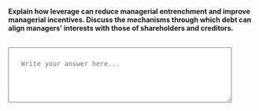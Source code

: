::: {.question-block}

<label for="module9_long_q3"><strong>Explain how leverage can reduce managerial entrenchment and improve managerial incentives. Discuss the mechanisms through which debt can align managers’ interests with those of shareholders and creditors.</strong></label><br><br>

<textarea id="module9_long_q3" name="module9_long_q3" rows="4" cols="60" placeholder="Write your answer here..." style="width:90%; padding:25px;"></textarea>

:::

